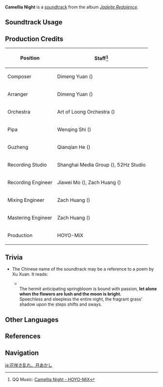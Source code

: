 {{Soundtrack Infobox
|image          = Jadeite Redolence.png
|album          = Jadeite Redolence
|disc           = 1
|number         = 07
|featured       =
|featured2      =
|featured3      =
|featured_disc  =
|featured_disc2 =
|featured_disc3 =
|youtube_id     = CMANra2qsE8
|spotify_id     = 6UFKlGaUjYMIiaOZ3p65D3
|previous       = Verdant Longings
|next           = Brocade Dreams
}}
'''Camellia Night''' is a [[soundtrack]] from the album ''[[Jadeite Redolence]]''.

==Soundtrack Usage==
{{Soundtrack Usage
|location = Qiaoying Village//night
}}
<!--
==Other Arrangements==
{{Files by Category Gallery|Media Using an Unreleased Arrangement of {{subst:#titleparts:{{subst:PAGENAME}}}} Soundtrack}}
-->
==Production Credits==
{| class="wikitable sortable"
|-
! Position
! Staff<ref>QQ Music: [https://y.qq.com/n/ryqq/songDetail/004KJPD83Vbllf {{zh|况是花繁月正明}} Camellia Night - HOYO-MiX]</ref>
|-
! Composer
| Dimeng Yuan ({{zh|苑迪萌}})
|-
! Arranger
| Dimeng Yuan ({{zh|苑迪萌}})
|-
! Orchestra
| Art of Loong Orchestra ({{zh|龙之艺交响乐团}})
|-
! Pipa
| Wenqing Shi ({{zh|施文卿}})
|-
! Guzheng
| Qianqian He ({{zh|何芊倩}})
|-
! Recording Studio
| Shanghai Media Group ({{zh|上海广播大厦}}), 52Hz Studio
|-
! Recording Engineer
| Jiawei Mo ({{zh|莫家伟}}), Zach Huang ({{zh|黄巍}})
|-
! Mixing Engineer
| Zach Huang ({{zh|黄巍}})
|-
! Mastering Engineer
| Zach Huang ({{zh|黄巍}})
|-
! Production
| HOYO-MiX
|}

==Trivia==
*The Chinese name of the soundtrack may be a reference to a poem{{Lang|zh=春夜月|zh_tl=Moon on a Spring Eve}} by Xu Xuan. It reads:
**{{zh|幽人春望本多情，'''况是花繁月正明。'''<br>竟夕无言亦无寐，绕阶芳草影随行。}}<br>The hermit anticipating springbloom is bound with passion, '''let alone when the flowers are lush and the moon is bright.'''<br>Speechless and sleepless the entire night, the fragrant grass' shadow upon the steps shifts and sways.

==Other Languages==
{{Other Languages
|default_hidden = 1
|en       = Camellia Night
|zhs      = 况是花繁月正明
|zhs_rm   = Kuàng Shì Huāfán Yuè Zhèng Míng
|zht      = 況是花繁月正明
|zht_rm   = Kuàng Shì Huāfán Yuè Zhèng Míng
|zh_tl    = Even When the Flowers are Lush and the Moon is Bright
|ja       = 花咲き乱れ、月あかし
|ja_rm    = Hana Sakimidare, Tsuki Akashi
|ja_tl    = 
}}

==References==
{{Reflist}}

==Navigation==
{{Soundtrack Navbox|Jadeite Redolence}}

{{Reflist}}

[[ja:花咲き乱れ、月あかし]]